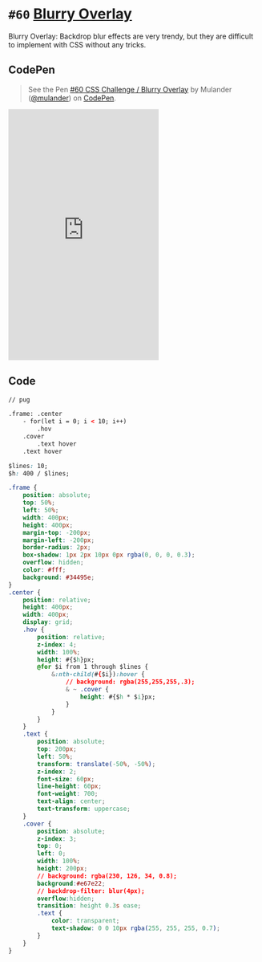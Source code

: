
<Meta />

# `#60` [Blurry Overlay](https://100dayscss.com/days/60/)

Blurry Overlay: Backdrop blur effects are very trendy, but they are difficult to implement with CSS without any tricks.

## CodePen

> See the Pen [#60 CSS Challenge / Blurry Overlay](https://codepen.io/mulander/pen/yLGbPWL)
by Mulander ([@mulander](https://codepen.io/mulander))
on [CodePen](https://codepen.io).

<iframe
  height="500"
  className="w-full my-10 bg-gray-200"
  scrolling="no"
  title="#60 CSS Challenge / Blurry Overlay"
  src="https://codepen.io/mulander/embed/yLGbPWL?default-tab=html%2Cresult"
  frameBorder="no"
  loading="lazy"
  allowtransparency="true"
  allowFullScreen={true}
>

</iframe>

## Code

```html
// pug

.frame: .center
	- for(let i = 0; i < 10; i++)
		.hov
	.cover
		.text hover
	.text hover
```

```css
$lines: 10;
$h: 400 / $lines;

.frame {
	position: absolute;
	top: 50%;
	left: 50%;
	width: 400px;
	height: 400px;
	margin-top: -200px;
	margin-left: -200px;
	border-radius: 2px;
	box-shadow: 1px 2px 10px 0px rgba(0, 0, 0, 0.3);
	overflow: hidden;
	color: #fff;
	background: #34495e;
}
.center {
	position: relative;
	height: 400px;
	width: 400px;
	display: grid;
	.hov {
		position: relative;
		z-index: 4;
		width: 100%;
		height: #{$h}px;
		@for $i from 1 through $lines {
			&:nth-child(#{$i}):hover {
				// background: rgba(255,255,255,.3);
				& ~ .cover {
					height: #{$h * $i}px;
				}
			}
		}
	}
	.text {
		position: absolute;
		top: 200px;
		left: 50%;
		transform: translate(-50%, -50%);
		z-index: 2;
		font-size: 60px;
		line-height: 60px;
		font-weight: 700;
		text-align: center;
		text-transform: uppercase;
	}
	.cover {
		position: absolute;
		z-index: 3;
		top: 0;
		left: 0;
		width: 100%;
		height: 200px;
		// background: rgba(230, 126, 34, 0.8);
		background:#e67e22;
		// backdrop-filter: blur(4px);
		overflow:hidden;
		transition: height 0.3s ease;
		.text {
			color: transparent;
			text-shadow: 0 0 10px rgba(255, 255, 255, 0.7);
		}
	}
}
```